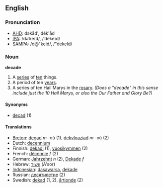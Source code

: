 ==English==
===Pronunciation===
*[[w:AHD|AHD]]: dəkād', dĕk'ād
*[[w:IPA|IPA]]: /dəˈkeɪd/, /ˈdekeɪd/
*[[w:SAMPA|SAMPA]]: /d@"keId/, /"dekeId/

===Noun===
'''decade'''

# A [[series]] of [[ten]] things.
# A period of ten [[year]]s.
# A series of ten Hail Marys in the [[rosary]]. ''(Does a "decade" in this sense include just the 10 Hail Marys, or also the Our Father and Glory Be?)''

====Synonyms====
*[[decad]] (1)

====Translations====
*[[Breton]]: [[degad]] ''m'' -où (1), [[dekvloaziad]] ''m'' -où (2)
*Dutch: [[decennium]]
*Finnish: [[dekadi]] (1), [[vuosikymmen]] (2)
*French: [[décennie]] ''f'' (2)
*German: [[Jahrzehnt]] ''n'' (2), [[Dekade]] ''f''
*Hebrew: [[עשור]] (A'sor)
*[[Indonesian]]: [[dasawarsa]], [[dekade]]
*Russian: [[десятилетие]] (2)
*Swedish: [[dekad]] (1, 2), [[årtionde]] (2)